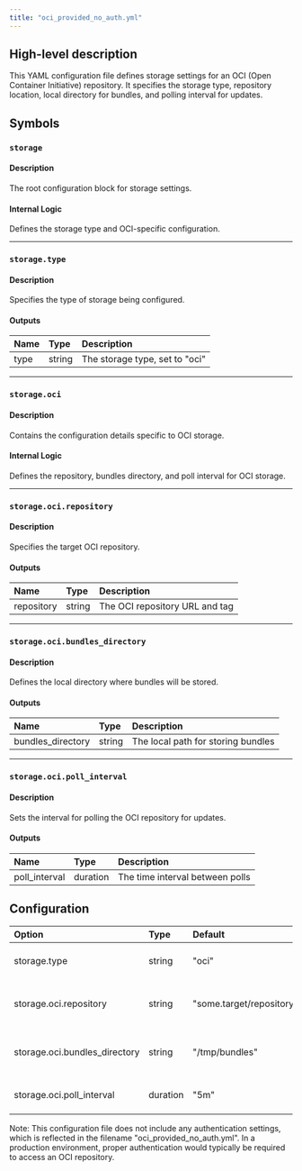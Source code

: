 ```yaml
---
title: "oci_provided_no_auth.yml"
---
```


## High-level description
This YAML configuration file defines storage settings for an OCI (Open Container Initiative) repository. It specifies the storage type, repository location, local directory for bundles, and polling interval for updates.

## Symbols

### `storage`
#### Description
The root configuration block for storage settings.

#### Internal Logic
Defines the storage type and OCI-specific configuration.

___

### `storage.type`
#### Description
Specifies the type of storage being configured.

#### Outputs
| Name | Type | Description |
|:-----|:-----|:------------|
| type | string | The storage type, set to "oci" |

___

### `storage.oci`
#### Description
Contains the configuration details specific to OCI storage.

#### Internal Logic
Defines the repository, bundles directory, and poll interval for OCI storage.

___

### `storage.oci.repository`
#### Description
Specifies the target OCI repository.

#### Outputs
| Name | Type | Description |
|:-----|:-----|:------------|
| repository | string | The OCI repository URL and tag |

___

### `storage.oci.bundles_directory`
#### Description
Defines the local directory where bundles will be stored.

#### Outputs
| Name | Type | Description |
|:-----|:-----|:------------|
| bundles_directory | string | The local path for storing bundles |

___

### `storage.oci.poll_interval`
#### Description
Sets the interval for polling the OCI repository for updates.

#### Outputs
| Name | Type | Description |
|:-----|:-----|:------------|
| poll_interval | duration | The time interval between polls |

## Configuration
| Option | Type | Default | Description |
|:-------|:-----|:--------|:------------|
| storage.type | string | "oci" | Specifies the storage type as OCI |
| storage.oci.repository | string | "some.target/repository/abundle:latest" | The OCI repository URL and tag |
| storage.oci.bundles_directory | string | "/tmp/bundles" | Local directory for storing bundles |
| storage.oci.poll_interval | duration | "5m" | Interval for polling the repository |

Note: This configuration file does not include any authentication settings, which is reflected in the filename "oci_provided_no_auth.yml". In a production environment, proper authentication would typically be required to access an OCI repository.